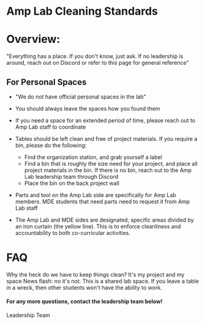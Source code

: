 
# Amp Lab Cleaning Standards

# Overview:

"Everything has a place. If you don't know, just ask. If no leadership is around, reach out on Discord or refer to this page for general reference"

## For Personal Spaces

- "We do not have official personal spaces in the lab"
- You should always leave the spaces how you found them
- If you need a space for an extended period of time, please reach out to Amp Lab staff to coordinate
- Tables should be left clean and free of project materials. If you require a bin, please do the following:

    - Find the organization station, and grab yourself a label
    - Find a bin that is roughly the size need for your project, and place all project materials in the bin. If there is no bin, reach out to the Amp Lab leadership team through Discord
    - Place the bin on the back project wall

- Parts and tool on the Amp Lab side are specifically for Amp Lab members. MDE students that need parts need to request it from Amp Lab staff
- The Amp Lab and MDE sides are designated, specific areas divided by an iron curtain (the yellow line). This is to enforce cleanliness and accountability to both co-curricular activities.

# FAQ

Why the heck do we have to keep things clean? It's my project and my space
News flash: no it's not. This is a shared lab space. If you leave a table in a wreck, then other students won't have the ability to work.


#### For any more questions, contact the leadership team below!
<Link className="btn" href="/Leadership">
	Leadership Team
</Link>
